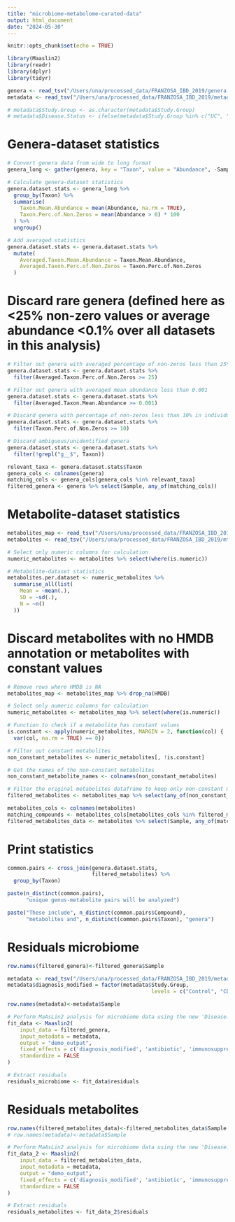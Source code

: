 ```yaml
---
title: "microbiome-metabolome-curated-data"
output: html_document
date: "2024-05-30"
---
```


```r
knitr::opts_chunk$set(echo = TRUE)
```


```r
library(Maaslin2)
library(readr)
library(dplyr)
library(tidyr)

genera <- read_tsv("/Users/una/processed_data/FRANZOSA_IBD_2019/genera.tsv")
metadata <- read_tsv("/Users/una/processed_data/FRANZOSA_IBD_2019/metadata.tsv")

# metadata$Study.Group <- as.character(metadata$Study.Group)
# metadata$Disease.Status <- ifelse(metadata$Study.Group %in% c("UC", "CD"), "Disease", "Control")
```


# Genera-dataset statistics

```r
# Convert genera data from wide to long format
genera_long <- gather(genera, key = "Taxon", value = "Abundance", -Sample)

# Calculate genera-dataset statistics
genera.dataset.stats <- genera_long %>%
  group_by(Taxon) %>%
  summarise(
    Taxon.Mean.Abundance = mean(Abundance, na.rm = TRUE),
    Taxon.Perc.of.Non.Zeros = mean(Abundance > 0) * 100
  ) %>%
  ungroup()

# Add averaged statistics
genera.dataset.stats <- genera.dataset.stats %>%
  mutate(
    Averaged.Taxon.Mean.Abundance = Taxon.Mean.Abundance,
    Averaged.Taxon.Perc.of.Non.Zeros = Taxon.Perc.of.Non.Zeros
  )

```

# Discard rare genera (defined here as <25% non-zero values or average abundance <0.1% over all datasets in this analysis)

```r
# Filter out genera with averaged percentage of non-zeros less than 25%
genera.dataset.stats <- genera.dataset.stats %>%
  filter(Averaged.Taxon.Perc.of.Non.Zeros >= 25)

# Filter out genera with averaged mean abundance less than 0.001
genera.dataset.stats <- genera.dataset.stats %>%
  filter(Averaged.Taxon.Mean.Abundance >= 0.001)

# Discard genera with percentage of non-zeros less than 10% in individual datasets
genera.dataset.stats <- genera.dataset.stats %>%
  filter(Taxon.Perc.of.Non.Zeros >= 10)

# Discard ambiguous/unidentified genera
genera.dataset.stats <- genera.dataset.stats %>%
  filter(!grepl("g__$", Taxon))

relevant_taxa <- genera.dataset.stats$Taxon
genera_cols <- colnames(genera)
matching_cols <- genera_cols[genera_cols %in% relevant_taxa]
filtered_genera <- genera %>% select(Sample, any_of(matching_cols))

```


# Metabolite-dataset statistics

```r
metabolites_map <- read_tsv("/Users/una/processed_data/FRANZOSA_IBD_2019/mtb.map.tsv")
metabolites <- read_tsv("/Users/una/processed_data/FRANZOSA_IBD_2019/mtb.tsv")

# Select only numeric columns for calculation
numeric_metabolites <- metabolites %>% select(where(is.numeric))

# Metabolite-dataset statistics
metabolites.per.dataset <- numeric_metabolites %>%
  summarise_all(list(
    Mean = ~mean(.),
    SD = ~sd(.),
    N = ~n()
  ))

```


# Discard metabolites with no HMDB annotation or metabolites with constant values

```r
# Remove rows where HMDB is NA
metabolites_map <- metabolites_map %>% drop_na(HMDB)

# Select only numeric columns for calculation
numeric_metabolites <- metabolites_map %>% select(where(is.numeric))

# Function to check if a metabolite has constant values
is.constant <- apply(numeric_metabolites, MARGIN = 2, function(col) {
  var(col, na.rm = TRUE) == 0})

# Filter out constant metabolites
non_constant_metabolites <- numeric_metabolites[, !is.constant]

# Get the names of the non-constant metabolites
non_constant_metabolite_names <- colnames(non_constant_metabolites)

# Filter the original metabolites dataframe to keep only non-constant metabolites
filtered_metabolites <- metabolites_map %>% select(any_of(non_constant_metabolite_names), everything())

metabolites_cols <- colnames(metabolites)
matching_compounds <- metabolites_cols[metabolites_cols %in% filtered_metabolites$Compound]
filtered_metabolites_data <- metabolites %>% select(Sample, any_of(matching_compounds))

```

# Print statistics

```r

common.pairs <- cross_join(genera.dataset.stats,
                           filtered_metabolites) %>%
  group_by(Taxon)

paste(n_distinct(common.pairs), 
      "unique genus-metabolite pairs will be analyzed")

paste("These include", n_distinct(common.pairs$Compound), 
      "metabolites and", n_distinct(common.pairs$Taxon), "genera")

```


# Residuals microbiome

```r
row.names(filtered_genera)<-filtered_genera$Sample

metadata <- read_tsv("/Users/una/processed_data/FRANZOSA_IBD_2019/metadata.tsv")
metadata$diagnosis_modified = factor(metadata$Study.Group,
                                              levels = c("Control", "CD", "UC"))

row.names(metadata)<-metadata$Sample

# Perform MaAsLin2 analysis for microbiome data using the new 'Disease.Status' column
fit_data <- Maaslin2(
    input_data = filtered_genera,
    input_metadata = metadata,
    output = "demo_output",
    fixed_effects = c('diagnosis_modified', 'antibiotic', 'immunosuppressant', 'mesalamine', 'steroids'),
    standardize = FALSE
)

# Extract residuals
residuals_microbiome <- fit_data$residuals

```


# Residuals metabolites

```r

row.names(filtered_metabolites_data)<-filtered_metabolites_data$Sample
# row.names(metadata)<-metadata$Sample

# Perform MaAsLin2 analysis for microbiome data using the new 'Disease.Status' column
fit_data_2 <- Maaslin2(
    input_data = filtered_metabolites_data,
    input_metadata = metadata,
    output = "demo_output",
    fixed_effects = c('diagnosis_modified', 'antibiotic', 'immunosuppressant', 'mesalamine', 'steroids'),
    standardize = FALSE
)

# Extract residuals
residuals_metabolites <- fit_data_2$residuals

```
